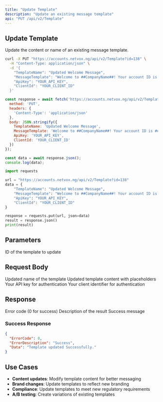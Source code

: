 ```yaml
---
title: "Update Template"
description: "Update an existing message template"
api: "PUT /api/v2/Template"
---
```


## Update Template

Update the content or name of an existing message template.

<CodeGroup>

```bash cURL
curl -X PUT "https://accounts.netvox.ng/api/v2/Template?id=138" \
  -H "Content-Type: application/json" \
  -d '{
    "TemplateName": "Updated Welcome Message",
    "MessageTemplate": "Welcome to ##CompanyName##! Your account ID is ##AccountId##. We are excited to have you on board.",
    "ApiKey": "YOUR_API_KEY",
    "ClientId": "YOUR_CLIENT_ID"
  }'
```

```javascript JavaScript
const response = await fetch('https://accounts.netvox.ng/api/v2/Template?id=138', {
  method: 'PUT',
  headers: {
    'Content-Type': 'application/json'
  },
  body: JSON.stringify({
    TemplateName: 'Updated Welcome Message',
    MessageTemplate: 'Welcome to ##CompanyName##! Your account ID is ##AccountId##. We are excited to have you on board.',
    ApiKey: 'YOUR_API_KEY',
    ClientId: 'YOUR_CLIENT_ID'
  })
});

const data = await response.json();
console.log(data);
```

```python Python
import requests

url = "https://accounts.netvox.ng/api/v2/Template?id=138"
data = {
    "TemplateName": "Updated Welcome Message",
    "MessageTemplate": "Welcome to ##CompanyName##! Your account ID is ##AccountId##. We are excited to have you on board.",
    "ApiKey": "YOUR_API_KEY",
    "ClientId": "YOUR_CLIENT_ID"
}

response = requests.put(url, json=data)
result = response.json()
print(result)
```

</CodeGroup>

## Parameters

<ParamField query="id" type="number" required>
  ID of the template to update
</ParamField>

## Request Body

<ParamField body="TemplateName" type="string" required>
  Updated name of the template
</ParamField>

<ParamField body="MessageTemplate" type="string" required>
  Updated template content with placeholders
</ParamField>

<ParamField body="ApiKey" type="string" required>
  Your API key for authentication
</ParamField>

<ParamField body="ClientId" type="string" required>
  Your client identifier for authentication
</ParamField>

## Response

<ResponseField name="ErrorCode" type="number">
  Error code (0 for success)
</ResponseField>

<ResponseField name="ErrorDescription" type="string">
  Description of the result
</ResponseField>

<ResponseField name="Data" type="string">
  Success message
</ResponseField>

### Success Response

```json
{
  "ErrorCode": 0,
  "ErrorDescription": "Success",
  "Data": "Template updated Successfully."
}
```

## Use Cases

- **Content updates**: Modify template content for better messaging
- **Brand changes**: Update templates to reflect new branding
- **Compliance**: Update templates to meet new regulatory requirements
- **A/B testing**: Create variations of existing templates
